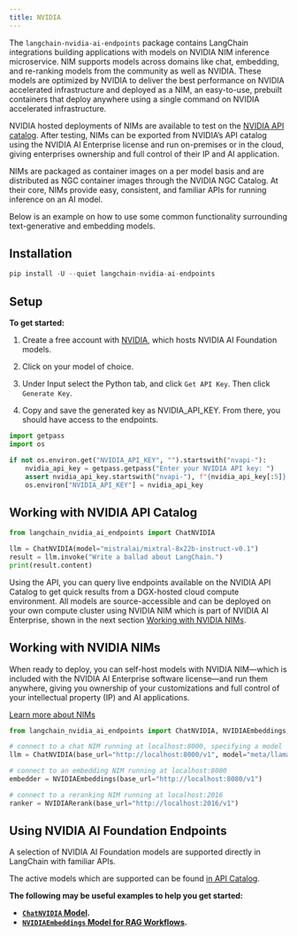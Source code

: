 ```yaml
---
title: NVIDIA
---
```


The `langchain-nvidia-ai-endpoints` package contains LangChain integrations building applications with models on
NVIDIA NIM inference microservice. NIM supports models across domains like chat, embedding, and re-ranking models
from the community as well as NVIDIA. These models are optimized by NVIDIA to deliver the best performance on NVIDIA
accelerated infrastructure and deployed as a NIM, an easy-to-use, prebuilt containers that deploy anywhere using a single
command on NVIDIA accelerated infrastructure.

NVIDIA hosted deployments of NIMs are available to test on the [NVIDIA API catalog](https://build.nvidia.com/). After testing,
NIMs can be exported from NVIDIA’s API catalog using the NVIDIA AI Enterprise license and run on-premises or in the cloud,
giving enterprises ownership and full control of their IP and AI application.

NIMs are packaged as container images on a per model basis and are distributed as NGC container images through the NVIDIA NGC Catalog.
At their core, NIMs provide easy, consistent, and familiar APIs for running inference on an AI model.

Below is an example on how to use some common functionality surrounding text-generative and embedding models.

## Installation

```python
pip install -U --quiet langchain-nvidia-ai-endpoints
```

## Setup

**To get started:**

1. Create a free account with [NVIDIA](https://build.nvidia.com/), which hosts NVIDIA AI Foundation models.

2. Click on your model of choice.

3. Under Input select the Python tab, and click `Get API Key`. Then click `Generate Key`.

4. Copy and save the generated key as NVIDIA_API_KEY. From there, you should have access to the endpoints.

```python
import getpass
import os

if not os.environ.get("NVIDIA_API_KEY", "").startswith("nvapi-"):
    nvidia_api_key = getpass.getpass("Enter your NVIDIA API key: ")
    assert nvidia_api_key.startswith("nvapi-"), f"{nvidia_api_key[:5]}... is not a valid key"
    os.environ["NVIDIA_API_KEY"] = nvidia_api_key
```
## Working with NVIDIA API Catalog

```python
from langchain_nvidia_ai_endpoints import ChatNVIDIA

llm = ChatNVIDIA(model="mistralai/mixtral-8x22b-instruct-v0.1")
result = llm.invoke("Write a ballad about LangChain.")
print(result.content)
```

Using the API, you can query live endpoints available on the NVIDIA API Catalog to get quick results from a DGX-hosted cloud compute environment. All models are source-accessible and can be deployed on your own compute cluster using NVIDIA NIM which is part of NVIDIA AI Enterprise, shown in the next section [Working with NVIDIA NIMs](#working-with-nvidia-nims).

## Working with NVIDIA NIMs
When ready to deploy, you can self-host models with NVIDIA NIM—which is included with the NVIDIA AI Enterprise software license—and run them anywhere, giving you ownership of your customizations and full control of your intellectual property (IP) and AI applications.

[Learn more about NIMs](https://developer.nvidia.com/blog/nvidia-nim-offers-optimized-inference-microservices-for-deploying-ai-models-at-scale/)

```python
from langchain_nvidia_ai_endpoints import ChatNVIDIA, NVIDIAEmbeddings, NVIDIARerank

# connect to a chat NIM running at localhost:8000, specifying a model
llm = ChatNVIDIA(base_url="http://localhost:8000/v1", model="meta/llama3-8b-instruct")

# connect to an embedding NIM running at localhost:8080
embedder = NVIDIAEmbeddings(base_url="http://localhost:8080/v1")

# connect to a reranking NIM running at localhost:2016
ranker = NVIDIARerank(base_url="http://localhost:2016/v1")
```

## Using NVIDIA AI Foundation Endpoints

A selection of NVIDIA AI Foundation models are supported directly in LangChain with familiar APIs.

The active models which are supported can be found [in API Catalog](https://build.nvidia.com/).

**The following may be useful examples to help you get started:**
- **[`ChatNVIDIA` Model](/oss/integrations/chat/nvidia_ai_endpoints).**
- **[`NVIDIAEmbeddings` Model for RAG Workflows](/oss/integrations/text_embedding/nvidia_ai_endpoints).**
